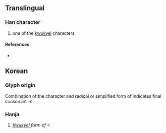 {{character info/new}}
==Translingual==

===Han character===
{{Han char|rn=33|rad=士|as=02|sn=5|four=|canj=GSL|ids=⿱士ㄗ}}

# one of the [[kwukyel]] characters

====References====
* {{Han ref|kx=0243.011|dkj=05641|dj=0363.151|hdz=10417.121|uh=58ED|ud=22765}}

==Korean==

===Glyph origin===
Combination of the character {{l|ko|士|tr=sa|pos=used to be read as {{l|mko|ᄉᆞ|tr=so}} in {{w|Middle Korean}}}} and radical {{l|ko|ㄗ}} or simplified form of {{l|ko|阝|pos=left part of {{l|ko|隱|tr=eun}}}} indicates final consonant ''-n''.

===Hanja===
{{ko-hanja|hangeul=산|eumhun=구결자}}
# ''[[kwukyel|Kwukyel]] form of'' {{ko-l|산}} < {{l|mko|ᄉᆞᆫ|tr=son}}